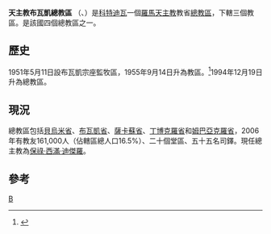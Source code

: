 {{Infobox Roman Catholic diocese
|Roman Catholic Diocese of = 天主教布瓦凱總教區
|Latin name of diocese = Archidioecesis Buakensis
|image =Cibkecathedral.jpg
|caption =聖德肋撒主教座堂
|location = [[科特迪瓦|科特迪瓦]]
|territory =[[貝烏米省|貝烏米省]]、[[布瓦凱省|布瓦凱省]]、<br>[[薩卡蘇省|薩卡蘇省]]、[[丁博克羅省|丁博克羅省]]和<br>[[姆巴亞克羅省|姆巴亞克羅省]]
|population =161,000
|rite = 拉丁禮
|patron =
|province =
|established = 1951年
|cathedral = [[聖德肋撒主教座堂_(布瓦凱)|聖德肋撒主教座堂]]
|co-cathedral =
|leadership = 總主教
|website =
|教宗 =
|metropolitan = 保祿·西滿·迪傑羅
|ordinary = 
|coadjutor bishop =
|auxiliary =
}}

'''天主教布瓦凱總教區''' （{{lang-la|Archidioecesis Buakensis}}、{{lang-fr|Archidiocèse de Bouaké}}）是[[科特迪瓦|科特迪瓦]]一個[[羅馬天主教|羅馬天主教]]教省[[總教區|總教區]]，下轄三個教區。是該國四個總教區之一。
==歷史==
1951年5月11日設布瓦凱宗座監牧區，1955年9月14日升為教區。<ref>{{cite journal
|journal=[[宗座公報|宗座公報]]
|publisher=梵蒂岡出版社
|date=1956年
|volume=48
|title=''Dum tantis''
|page=113
|url=http://www.vatican.va/archive/aas/documents/AAS%2048%20%5B1956%5D%20-%20ocr.pdf
|access-date=2011-10-26
|archive-date=2010-03-27
|archive-url=https://web.archive.org/web/20100327070537/http://www.vatican.va/archive/aas/documents/AAS%2048%20%5B1956%5D%20-%20ocr.pdf
|dead-url=no
}}</ref>1994年12月19日升為總教區。

==現況==
總教區包括[[貝烏米省|貝烏米省]]、[[布瓦凱省|布瓦凱省]]、[[薩卡蘇省|薩卡蘇省]]、[[丁博克羅省|丁博克羅省]]和[[姆巴亞克羅省|姆巴亞克羅省]]，2006年有教友161,000人（佔轄區總人口16.5%）、二十個堂區、五十五名司鐸。現任總主教為[[保祿·西滿·迪傑羅|保祿·西滿·迪傑羅]]。

==參考==
{{reflist}}
{{科特迪瓦天主教教區}}
[[Category:科特迪瓦天主教教區|B]]